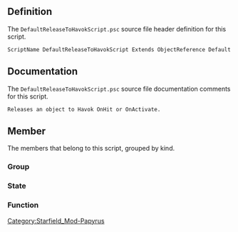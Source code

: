 {{Script_Object_Summary
| title = DefaultReleaseToHavokScript
| name = [[SFM:Script-DefaultReleaseToHavokScript|DefaultReleaseToHavokScript]]
| extends = [[SFM:Script-ObjectReference|ObjectReference]] → [[SFM:Script-Form|Form]] → [[SFM:Script-ScriptObject|ScriptObject]]
| flags = Default
}}


== Definition ==
The <code>DefaultReleaseToHavokScript.psc</code> source file header definition for this script.

<source lang="papyrus">
ScriptName DefaultReleaseToHavokScript Extends ObjectReference Default
</source>


== Documentation ==
The <code>DefaultReleaseToHavokScript.psc</code> source file documentation comments for this script.

<source>
Releases an object to Havok OnHit or OnActivate.
</source>


== Member ==
The members that belong to this script, grouped by kind.

=== Group ===
{{Script_Object_Member_Summary
| title = Properties
| script = [[SFM:Script-DefaultReleaseToHavokScript|DefaultReleaseToHavokScript]]
| name = [[SFM:Script-DefaultReleaseToHavokScript/Properties|Properties]]
| kind = Group
}}

=== State ===
{{Script_Object_Member_Summary
| title = Waiting
| script = [[SFM:Script-DefaultReleaseToHavokScript|DefaultReleaseToHavokScript]]
| name = [[SFM:Script-DefaultReleaseToHavokScript/Waiting|Waiting]]
| kind = State
}}

{{Script_Object_Member_Summary
| title = Released
| script = [[SFM:Script-DefaultReleaseToHavokScript|DefaultReleaseToHavokScript]]
| name = [[SFM:Script-DefaultReleaseToHavokScript/Released|Released]]
| kind = State
}}

=== Function ===
{{Script_Object_Member_Summary
| title = ReleaseToHavok
| script = [[SFM:Script-DefaultReleaseToHavokScript|DefaultReleaseToHavokScript]]
| name = [[SFM:Script-DefaultReleaseToHavokScript/ReleaseToHavok|ReleaseToHavok]]
| kind = Function
| documentation = Empty State functions.
}}


[[Category:Starfield_Mod-Papyrus]]
